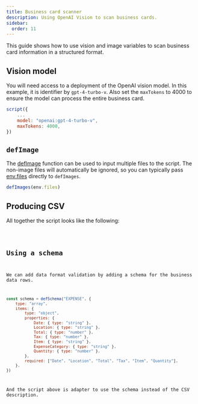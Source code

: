 ```yaml
---
title: Business card scanner
description: Using OpenAI Vision to scan business cards.
sidebar:
  order: 11
---
```


This guide shows how to use vision and image variables to scan business card information in a structured format.

## Vision model

You will need access to a deployment of the OpenAI vision model. In this example, it is identifier by `gpt-4-turbo-v`.
Also set the `maxTokens` to 4000 to ensure the model can process the entire business card.

```js "gpt-4-turbo-v"
script({
    ...
    model: "openai:gpt-4-turbo-v",
    maxTokens: 4000,
})
```

## `defImage`

The [defImage](/genaiscript/reference/scripts/images) function can be used to input multiple files to the script. 
The non-image files will automatically be ignored, so you can typically pass [env.files](/genaiscript/reference/scripts/context) directly to `defImages`.

```js
defImages(env.files)
```

## Producing CSV

All together the script looks like the following:

<Code title="scan-business-card.genai.mjs" code={importedCode} wrap={true} lang="js" />

## Using a schema

We can add data format validation by adding a schema for the business data rows.

```js
const schema = defSchema("EXPENSE", {
    type: "array",
    items: {
        type: "object",
        properties: {
            Date: { type: "string" },
            Location: { type: "string" },
            Total: { type: "number" },
            Tax: { type: "number" },
            Item: { type: "string" },
            ExpenseCategory: { type: "string" },
            Quantity: { type: "number" },
        },
        required: ["Date", "Location", "Total", "Tax", "Item", "Quantity"],
    },
})
```

And the script above is adapter to use the schema instead of the CSV description.

<Code title="scan-business-card.genai.mjs" code={importedSchemaCode} wrap={true} lang="js" />
